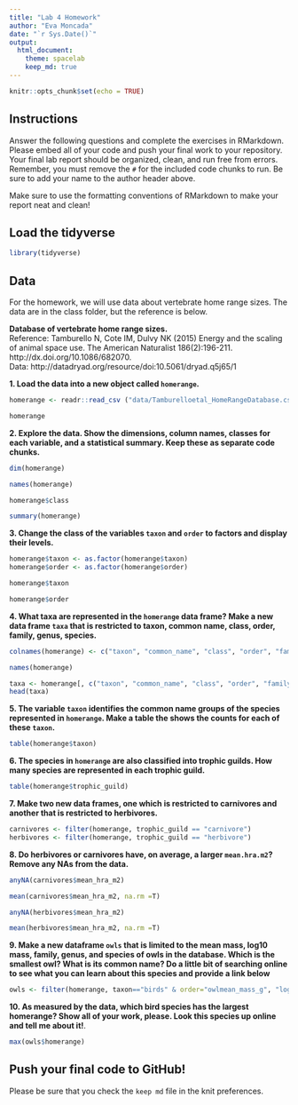 ```yaml
---
title: "Lab 4 Homework"
author: "Eva Moncada"
date: "`r Sys.Date()`"
output:
  html_document: 
    theme: spacelab
    keep_md: true
---
```


```r
knitr::opts_chunk$set(echo = TRUE)
```

## Instructions
Answer the following questions and complete the exercises in RMarkdown. Please embed all of your code and push your final work to your repository. Your final lab report should be organized, clean, and run free from errors. Remember, you must remove the `#` for the included code chunks to run. Be sure to add your name to the author header above.  

Make sure to use the formatting conventions of RMarkdown to make your report neat and clean!  

## Load the tidyverse
```r
library(tidyverse)
```

## Data
For the homework, we will use data about vertebrate home range sizes. The data are in the class folder, but the reference is below.  

**Database of vertebrate home range sizes.**  
Reference: Tamburello N, Cote IM, Dulvy NK (2015) Energy and the scaling of animal space use. The American Naturalist 186(2):196-211. http://dx.doi.org/10.1086/682070.  
Data: http://datadryad.org/resource/doi:10.5061/dryad.q5j65/1  

**1. Load the data into a new object called `homerange`.**
```r
homerange <- readr::read_csv ("data/Tamburelloetal_HomeRangeDatabase.csv")
```
```r
homerange
```

**2. Explore the data. Show the dimensions, column names, classes for each variable, and a statistical summary. Keep these as separate code chunks.**  
```r
dim(homerange)
```

```r
names(homerange)
```

```r
homerange$class
```

```r
summary(homerange)
```

**3. Change the class of the variables `taxon` and `order` to factors and display their levels.**  
```r
homerange$taxon <- as.factor(homerange$taxon)
homerange$order <- as.factor(homerange$order)
```

```r
homerange$taxon
```

```r
homerange$order
```

**4. What taxa are represented in the `homerange` data frame? Make a new data frame `taxa` that is restricted to taxon, common name, class, order, family, genus, species.**  

```r
colnames(homerange) <- c("taxon", "common_name", "class", "order", "family", "genus", "species", "primary_method", "N", "mean_mass_g", "log10_mass", "alternative_mass_reference", "mean_hra_m2", "log10_hra", "hra_reference", "realm", "thermoregulation", "locomotion", "trophic_guild", "dimension", "prey_mass", "log10_prey_mass", "PPMR", "prey_size_reference")
```

```r
names(homerange)
```

```r
taxa <- homerange[, c("taxon", "common_name", "class", "order", "family", "genus", "species")]
head(taxa)
```

**5. The variable `taxon` identifies the common name groups of the species represented in `homerange`. Make a table the shows the counts for each of these `taxon`.**  
```r
table(homerange$taxon)
```

**6. The species in `homerange` are also classified into trophic guilds. How many species are represented in each trophic guild.**  
```r
table(homerange$trophic_guild)
```

**7. Make two new data frames, one which is restricted to carnivores and another that is restricted to herbivores.**  

```r
carnivores <- filter(homerange, trophic_guild == "carnivore")
herbivores <- filter(homerange, trophic_guild == "herbivore")
```

**8. Do herbivores or carnivores have, on average, a larger `mean.hra.m2`? Remove any NAs from the data.**  
```r
anyNA(carnivores$mean_hra_m2)
```

```r
mean(carnivores$mean_hra_m2, na.rm =T)
```


```r
anyNA(herbivores$mean_hra_m2)
```

```r
mean(herbivores$mean_hra_m2, na.rm =T)
```


**9. Make a new dataframe `owls` that is limited to the mean mass, log10 mass, family, genus, and species of owls in the database. Which is the smallest owl? What is its common name? Do a little bit of searching online to see what you can learn about this species and provide a link below** 
```r
owls <- filter(homerange, taxon=="birds" & order="owlmean_mass_g", "log10_mass", "family", "genus", "species")
```

**10. As measured by the data, which bird species has the largest homerange? Show all of your work, please. Look this species up online and tell me about it!**.  
```r
max(owls$homerange)
```

## Push your final code to GitHub!
Please be sure that you check the `keep md` file in the knit preferences.   